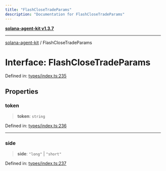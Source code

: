 ```yaml
---
title: "FlashCloseTradeParams"
description: "Documentation for FlashCloseTradeParams"
---
```


[**solana-agent-kit v1.3.7**](../README.md)

***

[solana-agent-kit](../README.md) / FlashCloseTradeParams

# Interface: FlashCloseTradeParams

Defined in: [types/index.ts:235](https://github.com/sendaifun/solana-agent-kit/blob/6acfa958180602da3c2d2ac883bf660ca90dba2f/src/types/index.ts#L235)

## Properties

### token

> **token**: `string`

Defined in: [types/index.ts:236](https://github.com/sendaifun/solana-agent-kit/blob/6acfa958180602da3c2d2ac883bf660ca90dba2f/src/types/index.ts#L236)

***

### side

> **side**: `"long"` \| `"short"`

Defined in: [types/index.ts:237](https://github.com/sendaifun/solana-agent-kit/blob/6acfa958180602da3c2d2ac883bf660ca90dba2f/src/types/index.ts#L237)
